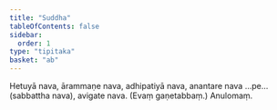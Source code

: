 ```yaml
---
title: "Suddha"
tableOfContents: false
sidebar:
  order: 1
type: "tipitaka"
basket: "ab"
---
```



<DynamicBreadcrumb />

<Division number="130">

<Paragraph number="363">
Hetuyā nava, ārammaṇe nava, adhipatiyā nava, anantare nava …pe…  (sabbattha nava), avigate nava. (Evaṃ gaṇetabbaṃ.)

</Paragraph>
</Division>

<Paragraph number="364" type="center">
Anulomaṃ.
</Paragraph>